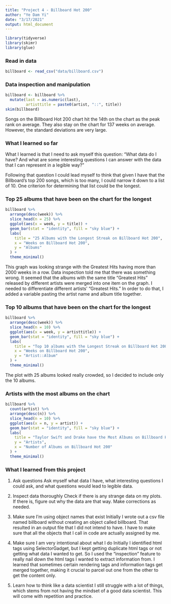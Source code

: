 ```yaml
---
title: "Project 4 - Billboard Hot 200"
author: "Ye Dam Yi"
date: "3/17/2021"
output: html_document
---
```

```r
library(tidyverse) 
library(skimr)
library(glue)
```

### Read in data
```R
billboard <- read_csv("data/billboard.csv")
```

### Data inspection and manipulation
```r
billboard <- billboard %>% 
  mutate(last = as.numeric(last),
         artisttitle = paste0(artist, "::", title))
skim(billboard)


```


Songs on the Billboard Hot 200 chart hit the 14th on the chart as the peak rank on average. They also stay on the chart for 137 weeks on average. However, the standard deviations are very large.

### What I learned so far
What I learned is that I need to ask myself this question: "What data do I have? And what are some interesting questions I can answer with the data that I can represent in a legible way?"

Following that question I could lead myself to think that given I have that the Billboard's top 200 songs, which is too many, I could narrow it down to a list of 10. One criterion for determining that list could be the longest. 

### Top 25 albums that have been on the chart for the longest
```r
billboard %>% 
  arrange(desc(week)) %>% 
  slice_head(n = 25) %>% 
  ggplot(aes(x = week, y = title)) +
  geom_bar(stat = "identity", fill = "sky blue") +
  labs(
    title = "25 Albums with the Longest Streak on Billboard Hot 200",
    x = "Weeks on Billboard Hot 200",
    y = "Albums"
  ) +
  theme_minimal()
```


This graph was looking strange with the Greatest Hits having more than 2000 weeks in a row. Data inspection told me that there was something wrong. It seemed that the albums with the same title "Greatest Hits" released by different artists were merged into one item on the graph. I needed to differentiate different artists' "Greatest Hits." In order to do that, I added a variable pasting the artist name and album title together. 


### Top 10 albums that have been on the chart for the longest
```r

billboard %>% 
  arrange(desc(week)) %>% 
  slice_head(n = 10) %>% 
  ggplot(aes(x = week, y = artisttitle)) +
  geom_bar(stat = "identity", fill = "sky blue") +
  labs(
    title = "Top 10 albums with the Longest Streak on Billboard Hot 200",
    x = "Weeks on Billboard Hot 200",
    y = "Artist::Album"
  ) +
  theme_minimal()

```


The plot with 25 albums looked really crowded, so I decided to include only the 10 albums.


### Artists with the most albums on the chart
```r
billboard %>% 
  count(artist) %>% 
  arrange(desc(n)) %>% 
  slice_head(n = 10) %>% 
  ggplot(aes(x = n, y = artist)) +
  geom_bar(stat = "identity", fill = "sky blue") +
  labs(
    title = "Taylor Swift and Drake have the Most Albums on Billboard Hot 200",
    y = "Artists",
    x = "Number of Albums on Billboard Hot 200"
  ) +
  theme_minimal()  
```



### What I learned from this project
1. Ask questions
Ask myself what data I have, what interesting questions I could ask, and what questions would lead to legible data. 

2. Inspect data thoroughly
Check if there is any strange data on my plots. If there is, figure out why the data are that way. Make corrections as needed.

3. Make sure I'm using object names that exist
Initially I wrote out a csv file named billboard without creating an object called billboard. That resulted in an output file that I did not intend to have. I have to make sure that all the objects that I call in code are actually assigned by me. 

4. Make sure I am very intentional about what I do
Initially I identified html tags using SelectorGadget, but I kept getting duplicate html tags or not getting what data I wanted to get. So I used the "inspection" feature to really nail down the html tags I wanted to extract information from. I learned that sometimes certain rendering tags and information tags get merged together, making it crucial to parcel out one from the other to get the content only. 

5. Learn how to think like a data scientist
I still struggle with a lot of things, which stems from not having the mindset of a good data scientist. This will come with repetition and practice. 

